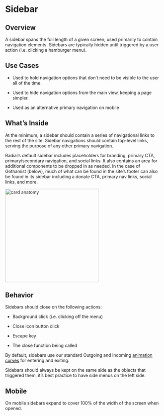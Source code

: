 
<Meta title="Components/Organisms/Sidebar" />

# Sidebar

## Overview

A sidebar spans the full length of a given screen, used primarily to contain navigation elements. Sidebars are typically hidden until triggered by a user action (i.e. clicking a hamburger menu).

## Use Cases

-   Used to hold navigation options that don’t need to be visible to the user all of the time.
    
-   Used to hide navigation options from the main view, keeping a page simpler.
    
-   Used as an alternative primary navigation on mobile
    

## What’s Inside

At the minimum, a sidebar should contain a series of navigational links to the rest of the site. Sidebar navigations should contain top-level links, serving the purpose of any other primary navigation.

  

Radial’s default sidebar includes placeholders for branding, primary CTA, primary/secondary navigation, and social links. It also contains an area for additional components to be dropped in as needed. In the case of Gothamist (below), much of what can be found in the site’s footer can also be found in its sidebar including a donate CTA, primary nav links, social links, and more.
 
<img alt="card anatomy" src="./images/Organisms-Sidebar-Gothamist-Sidebar.png" width="300" />

  

## Behavior

Sidebars should close on the following actions:

* Background click (i.e. clicking off the menu)
    
* Close icon button click
    
* Escape key
    
* The close function being called
    

  

By default, sidebars use our standard Outgoing and Incoming [animation curves](https://nypublicradio.github.io/nypr-design-system/?path=/docs/foundations-animation--page#easing-and-timing) for entering and exiting.

  

Sidebars should always be kept on the same side as the objects that triggered them, it’s best practice to have side menus on the left side.

  

## Mobile

On mobile sidebars expand to cover 100% of the width of the screen when opened.
